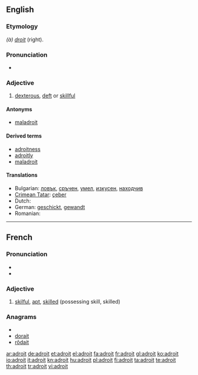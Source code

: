 ==English==

===Etymology===
{{etyl|fr}} ''(à) [[droit]]'' (right).

===Pronunciation===
* {{a|US}} {{IPA|/æˈdrɔɪt/}} {{SAMPA|/@drOIt/}}

===Adjective===
{{en-adj|'''more adroit''' or '''[[adroiter]]'''|'''most adroit''' or '''[[adroitest]]'''}}

# [[dexterous]], [[deft]] or [[skillful]]

====Antonyms====
* [[maladroit]]

====Derived terms====
* [[adroitness]]
* [[adroitly]]
* [[maladroit]]

====Translations====
* Bulgarian: [[ловък]], [[сръчен]], [[умел]], [[изкусен]], [[находчив]] 
* [[Crimean Tatar]]: [[çeber]]
* Dutch: {{t+|nl|handig}}
* German: [[geschickt]], [[gewandt]]
* Romanian: {{t+|ro|descurcăreţ}}

----

==French==

===Pronunciation===
* {{IPA|/ad.ʁwa/|lang=fr}}
* {{audio|Fr-adroit.ogg|Audio}}

===Adjective===
{{fr-adj}}

# [[skilful]], [[apt]], [[skilled]] (possessing skill, skilled)

===Anagrams===
* {{alphagram|adiort}}
* [[dorait#French|dorait]]
* [[rôdait#French|rôdait]]

[[ar:adroit]]
[[de:adroit]]
[[et:adroit]]
[[el:adroit]]
[[fa:adroit]]
[[fr:adroit]]
[[gl:adroit]]
[[ko:adroit]]
[[io:adroit]]
[[it:adroit]]
[[kn:adroit]]
[[hu:adroit]]
[[pl:adroit]]
[[fi:adroit]]
[[ta:adroit]]
[[te:adroit]]
[[th:adroit]]
[[tr:adroit]]
[[vi:adroit]]